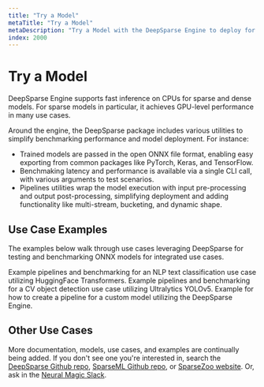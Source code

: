 ```yaml
---
title: "Try a Model"
metaTitle: "Try a Model"
metaDescription: "Try a Model with the DeepSparse Engine to deploy for faster and cheaper inference on CPUs"
index: 2000
---
```


# Try a Model

DeepSparse Engine supports fast inference on CPUs for sparse and dense models. For sparse models in particular, it achieves GPU-level performance in many use cases.

Around the engine, the DeepSparse package includes various utilities to simplify benchmarking performance and model deployment. For instance:
- Trained models are passed in the open ONNX file format, enabling easy exporting from common packages like PyTorch, Keras, and TensorFlow.
- Benchmaking latency and performance is available via a single CLI call, with various arguments to test scenarios.
- Pipelines utilities wrap the model execution with input pre-processing and output post-processing, simplifying deployment and adding functionality like multi-stream, bucketing, and dynamic shape.

## Use Case Examples

The examples below walk through use cases leveraging DeepSparse for testing and benchmarking ONNX models for integrated use cases.

<LinkCards>
  <LinkCard href="./nlp-text-classification" heading="NLP Text Classification">
    Example pipelines and benchmarking for an NLP text classification use case utilizing HuggingFace Transformers.
  </LinkCard>

  <LinkCard href="./cv-object-detection" heading="CV Object Detection">
    Example pipelines and benchmarking for a CV object detection use case utilizing Ultralytics YOLOv5.
  </LinkCard>

  <LinkCard href="./custom-use-case" heading="Custom Use Case">
    Example for how to create a pipeline for a custom model utilizing the DeepSparse Engine.
  </LinkCard>
</LinkCards>

## Other Use Cases

More documentation, models, use cases, and examples are continually being added.
If you don't see one you're interested in, search the [DeepSparse Github repo](https://github.com/neuralmagic/deepsparse), [SparseML Github repo](https://github.com/neuralmagic/sparseml), or [SparseZoo website](https://sparsezoo.neuralmagic.com/). Or, ask in the [Neural Magic Slack](https://join.slack.com/t/discuss-neuralmagic/shared_invite/zt-q1a1cnvo-YBoICSIw3L1dmQpjBeDurQ).
